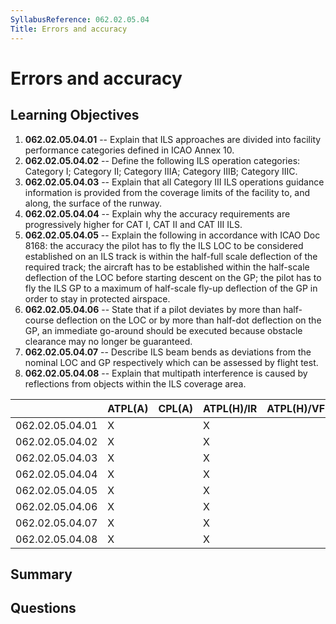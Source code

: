 ```yaml
---
SyllabusReference: 062.02.05.04
Title: Errors and accuracy
---
```


# Errors and accuracy

## Learning Objectives

1. **062.02.05.04.01** -- Explain that ILS approaches are divided into facility
   performance categories defined in ICAO Annex 10.
2. **062.02.05.04.02** -- Define the following ILS operation categories:
   Category I; Category II; Category IIIA; Category IIIB; Category IIIC.
3. **062.02.05.04.03** -- Explain that all Category III ILS operations guidance
   information is provided from the coverage limits of the facility to, and
   along, the surface of the runway.
4. **062.02.05.04.04** -- Explain why the accuracy requirements are
   progressively higher for CAT I, CAT II and CAT III ILS.
5. **062.02.05.04.05** -- Explain the following in accordance with ICAO Doc
   8168: the accuracy the pilot has to fly the ILS LOC to be considered
   established on an ILS track is within the half-full scale deflection of the
   required track; the aircraft has to be established within the half-scale
   deflection of the LOC before starting descent on the GP; the pilot has to fly
   the ILS GP to a maximum of half-scale fly-up deflection of the GP in order to
   stay in protected airspace.
6. **062.02.05.04.06** -- State that if a pilot deviates by more than
   half-course deflection on the LOC or by more than half-dot deflection on the
   GP, an immediate go-around should be executed because obstacle clearance may
   no longer be guaranteed.
7. **062.02.05.04.07** -- Describe ILS beam bends as deviations from the nominal
   LOC and GP respectively which can be assessed by flight test.
8. **062.02.05.04.08** -- Explain that multipath interference is caused by
   reflections from objects within the ILS coverage area.

|                 | ATPL(A) | CPL(A) | ATPL(H)/IR | ATPL(H)/VFR | CPL(H) | IR  | CBIR(A) |
| --------------- | ------- | ------ | ---------- | ----------- | ------ | --- | ------- |
| 062.02.05.04.01 | X       |        | X          |             |        | X   | X       |
| 062.02.05.04.02 | X       |        | X          |             |        | X   |         |
| 062.02.05.04.03 | X       |        | X          |             |        | X   |         |
| 062.02.05.04.04 | X       |        | X          |             |        | X   |         |
| 062.02.05.04.05 | X       |        | X          |             |        | X   | X       |
| 062.02.05.04.06 | X       |        | X          |             |        | X   | X       |
| 062.02.05.04.07 | X       |        | X          |             |        | X   |         |
| 062.02.05.04.08 | X       |        | X          |             |        | X   |         |

## Summary

## Questions
